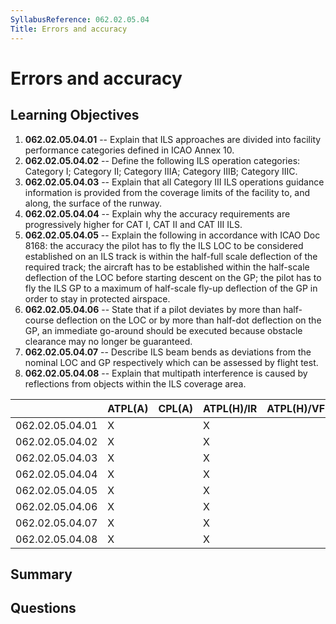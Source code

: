 ```yaml
---
SyllabusReference: 062.02.05.04
Title: Errors and accuracy
---
```


# Errors and accuracy

## Learning Objectives

1. **062.02.05.04.01** -- Explain that ILS approaches are divided into facility
   performance categories defined in ICAO Annex 10.
2. **062.02.05.04.02** -- Define the following ILS operation categories:
   Category I; Category II; Category IIIA; Category IIIB; Category IIIC.
3. **062.02.05.04.03** -- Explain that all Category III ILS operations guidance
   information is provided from the coverage limits of the facility to, and
   along, the surface of the runway.
4. **062.02.05.04.04** -- Explain why the accuracy requirements are
   progressively higher for CAT I, CAT II and CAT III ILS.
5. **062.02.05.04.05** -- Explain the following in accordance with ICAO Doc
   8168: the accuracy the pilot has to fly the ILS LOC to be considered
   established on an ILS track is within the half-full scale deflection of the
   required track; the aircraft has to be established within the half-scale
   deflection of the LOC before starting descent on the GP; the pilot has to fly
   the ILS GP to a maximum of half-scale fly-up deflection of the GP in order to
   stay in protected airspace.
6. **062.02.05.04.06** -- State that if a pilot deviates by more than
   half-course deflection on the LOC or by more than half-dot deflection on the
   GP, an immediate go-around should be executed because obstacle clearance may
   no longer be guaranteed.
7. **062.02.05.04.07** -- Describe ILS beam bends as deviations from the nominal
   LOC and GP respectively which can be assessed by flight test.
8. **062.02.05.04.08** -- Explain that multipath interference is caused by
   reflections from objects within the ILS coverage area.

|                 | ATPL(A) | CPL(A) | ATPL(H)/IR | ATPL(H)/VFR | CPL(H) | IR  | CBIR(A) |
| --------------- | ------- | ------ | ---------- | ----------- | ------ | --- | ------- |
| 062.02.05.04.01 | X       |        | X          |             |        | X   | X       |
| 062.02.05.04.02 | X       |        | X          |             |        | X   |         |
| 062.02.05.04.03 | X       |        | X          |             |        | X   |         |
| 062.02.05.04.04 | X       |        | X          |             |        | X   |         |
| 062.02.05.04.05 | X       |        | X          |             |        | X   | X       |
| 062.02.05.04.06 | X       |        | X          |             |        | X   | X       |
| 062.02.05.04.07 | X       |        | X          |             |        | X   |         |
| 062.02.05.04.08 | X       |        | X          |             |        | X   |         |

## Summary

## Questions
